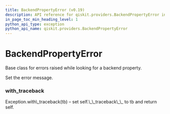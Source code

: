 ```yaml
---
title: BackendPropertyError (v0.19)
description: API reference for qiskit.providers.BackendPropertyError in qiskit v0.19
in_page_toc_min_heading_level: 1
python_api_type: exception
python_api_name: qiskit.providers.BackendPropertyError
---
```


# BackendPropertyError

<Class id="qiskit.providers.BackendPropertyError" isDedicatedPage={true} github="https://github.com/qiskit/qiskit/tree/stable/0.14/qiskit/providers/exceptions.py" signature="BackendPropertyError(*message)" modifiers="exception">
  Base class for errors raised while looking for a backend property.

  Set the error message.

  ### with\_traceback

  <Function id="qiskit.providers.BackendPropertyError.with_traceback" signature="with_traceback()">
    Exception.with\_traceback(tb) – set self.\_\_traceback\_\_ to tb and return self.
  </Function>
</Class>

